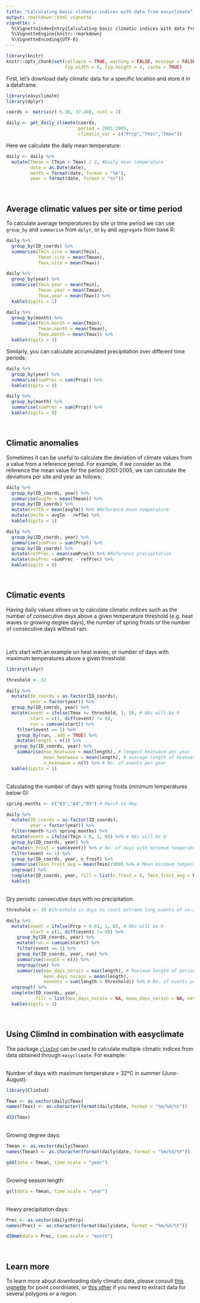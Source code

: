 ```yaml
---
title: "Calculating basic climatic indices with data from easyclimate"
output: rmarkdown::html_vignette
vignette: >
  %\VignetteIndexEntry{Calculating basic climatic indices with data from easyclimate}
  %\VignetteEngine{knitr::rmarkdown}
  %\VignetteEncoding{UTF-8}
---
```


```r
library(knitr)
knitr::opts_chunk$set(collapse = TRUE, warning = FALSE, message = FALSE, 
                      fig.width = 6, fig.height = 4, cache = TRUE)
```

First, let's download daily climatic data for a specific location and store it in a dataframe.

```r

library(easyclimate)
library(dplyr)

coords <- matrix(c(-5.36, 37.40), ncol = 2)

daily <- get_daily_climate(coords,
                           period = 2001:2005,
                           climatic_var = c("Prcp","Tmin","Tmax"))  

```


Here we calculate the daily mean temperature:

```r

daily <- daily %>% 
  mutate(Tmean = (Tmin + Tmax) / 2, #Daily mean temperature
         date = as.Date(date),
         month = format(date, format = "%m"),
         year = format(date, format = "%Y"))
```

<br>

## Average climatic values per site or time period

To calculate average temperatures by site or time period we can use `group_by` and `summarise` from `dplyr`, or `by` and `aggregate` from base R: 

```r

daily %>% 
  group_by(ID_coords) %>% 
  summarise(Tmin.site = mean(Tmin),
            Tmean.site = mean(Tmean),
            Tmax.site = mean(Tmax))

daily %>% 
  group_by(year) %>% 
  summarise(Tmin.year = mean(Tmin),
            Tmean.year = mean(Tmean),
            Tmax.year = mean(Tmax)) %>% 
  kable(digits = 1)

daily %>% 
  group_by(month) %>% 
  summarise(Tmin.month = mean(Tmin),
            Tmean.month = mean(Tmean),
            Tmax.month = mean(Tmax)) %>% 
  kable(digits = 1)


```


Similarly, you can calculate accumulated precipitation over different time periods: 

```r
daily %>% 
  group_by(year) %>% 
  summarise(sumPrec = sum(Prcp)) %>% 
  kable(digits = 0)

daily %>% 
  group_by(month) %>% 
  summarise(sumPrec = sum(Prcp)) %>% 
  kable(digits = 0)
```


<br>

## Climatic anomalies

Sometimes it can be useful to calculate the deviation of climate values from a value from a reference period. For example, if we consider as the reference the mean value for the period 2001-2005, we can calculate the deviations per site and year as follows:

```r

daily %>%   
  group_by(ID_coords, year) %>% 
  summarise(avgTm = mean(Tmean)) %>% 
  group_by(ID_coords) %>% 
  mutate(refTm = mean(avgTm)) %>% #Reference mean temperature
  mutate(devTm = avgTm - refTm) %>% 
  kable(digits = 1)

daily %>%   
  group_by(ID_coords, year) %>% 
  summarise(sumPrec = sum(Prcp)) %>% 
  group_by(ID_coords) %>% 
  mutate(refPrec = mean(sumPrec)) %>% #Reference precipitation
  mutate(devPrec =sumPrec - refPrec) %>% 
  kable(digits = 0)

```

<br>

## Climatic events

Having daily values allows us to calculate climatic indices such as the number of consecutive days above a given temperature threshold (e.g. heat waves or growing degree days), the number of spring frosts or the number of consecutive days without rain.

<br>

Let's start with an example on heat waves, or number of days with maximum temperatures above a given threshold:

```r

library(tidyr)

threshold <- 32  

daily %>% 
  mutate(ID_coords = as.factor(ID_coords),
         year = factor(year)) %>% 
  group_by(ID_coords, year) %>% 
  mutate(event = ifelse(Tmax >= threshold, 1, 0), # NAs will be 0 
         start = c(1, diff(event) != 0),
         run = cumsum(start)) %>% 
    filter(event == 1) %>% 
    group_by(run, .add = TRUE) %>% 
    mutate(length = n()) %>% 
   group_by(ID_coords, year) %>% 
    summarise(max_heatwave = max(length), # longest heatwave per year (in days)
              mean_heatwave = mean(length), # average length of heatwaves per year
              n_heatwave = n()) %>% # No. of events per year
  kable(digits = 1)

```

<br>
Calculating the number of days with spring frosts (minimum temperatures below 0):

```r

spring.months <- c("03","04","05") # March to May

daily %>% 
  mutate(ID_coords = as.factor(ID_coords),
         year = factor(year)) %>% 
  filter(month %in% spring.months) %>% 
  mutate(event = ifelse(Tmin < 0, 1, 0)) %>% # NAs will be 0 
  group_by(ID_coords, year) %>% 
  mutate(n_frost = sum(event)) %>% # No. of days with minimum temperature < 0 per year
  filter(event == 1) %>% 
  group_by(ID_coords, year, n_frost) %>% 
  summarise(Tmin_frost_avg = mean(Tmin)/100) %>% # Mean minimum temperature of frost days
  ungroup() %>% 
  complete(ID_coords, year, fill = list(n_frost = 0, Tmin_frost_avg = NA)) %>% 
  kable()

```

<br>
Dry periods: consecutive days with no precipitation. 

```r

threshold <- 30 #threshold in days to count extreme long events of no-rain

daily %>%  
  mutate(event = ifelse(Prcp < 0.01, 1, 0), # NAs will be 0 
         start = c(1, diff(event) != 0)) %>% 
    group_by(ID_coords, year) %>% 
    mutate(run = cumsum(start)) %>% 
    filter(event == 1) %>% 
    group_by(ID_coords, year, run) %>% 
    summarise(length = n()) %>% 
    ungroup(run) %>% 
    summarise(max_days_norain = max(length), # Maximum length of periods of consecutive days without rain per year
              mean_days_norain = mean(length), 
              nevents = sum(length > threshold)) %>% # No. of events per year
  ungroup() %>% 
  complete(ID_coords, year, 
           fill = list(max_days_norain = NA, mean_days_norain = NA, nevents = 0)) %>% 
  kable(digits = 1)

```


<br>

## Using ClimInd in combination with easyclimate

The package [`climInd`](https://cran.r-project.org/package=ClimInd) can be used to calculate multiple climatic indices from data obtained through `easyclimate`. For example:

<br>
Number of days with maximum temperature > 32ºC in summer (June-August):

```r
library(ClimInd)

Tmax <- as.vector(daily$Tmax)
names(Tmax) <- as.character(format(daily$date, format = "%m/%d/%Y"))

d32(Tmax)
```


<br>
Growing degree days:

```r
Tmean <- as.vector(daily$Tmean)
names(Tmean) <- as.character(format(daily$date, format = "%m/%d/%Y"))

gd4(data = Tmean, time.scale = "year") 
```

<br>
Growing season length:

```r
gsl(data = Tmean, time.scale = "year") 
```

<br>
Heavy precipitation days:

```r
Prec <- as.vector(daily$Prcp)
names(Prec) <- as.character(format(daily$date, format = "%m/%d/%Y"))

d50mm(data = Prec, time.scale = "month")
```

<br>

## Learn more

To learn more about downloading daily climatic data, please consult [this vignette](https://verughub.github.io/easyclimate/articles/points-df-mat-sf.html) for point coordinates, or [this other](https://verughub.github.io/easyclimate/articles/polygons-raster.html) if you need to extract data for several polygons or a region.




